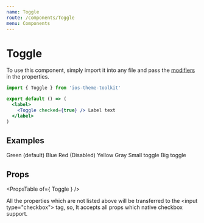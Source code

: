 ```yaml
---
name: Toggle
route: /components/Toggle
menu: Components
---
```



# Toggle

To use this component, simply import it into any file and pass the [modifiers](#/#props) in the properties.

```jsx
import { Toggle } from 'ios-theme-toolkit'

export default () => (
  <label>
    <Toggle checked={true} /> Label text
  </label>
)
```

## Examples

<Playground>
  <label>
    <Toggle defaultChecked name="toggle-demo" value="wifi" /> Green (default)
  </label>

  <label>
    <Toggle color="blue" name="toggle-demo" value="gps" defaultChecked={true} /> Blue
  </label>

  <label>
    <Toggle color="red" name="toggle-demo" value="bluetooth" defaultChecked={true} disabled /> Red (Disabled)
  </label>

  <label>
    <Toggle color="yellow" name="toggle-demo" value="sync" defaultChecked={false} /> Yellow
  </label>

  <label>
    <Toggle color="gray" name="toggle-demo" value="battery" defaultChecked={true} /> Gray
  </label>

  <label>
    <Toggle size="small" name="toggle-demo" value="small" defaultChecked /> Small toggle
  </label>

  <label>
    <Toggle size="big" name="toggle-demo" value="small" defaultChecked /> Big toggle
  </label>

  <style>{".react-live-preview label { display: block; padding: 6px 0; } .react-live-preview .toggle__icon { margin-right: 6px !important; }"}</style>
</Playground>

## Props

<PropsTable of={ Toggle } />

All the properties which are not listed above will be transferred to the \<input type="checkbox"\> tag, so, It accepts all props which native checkbox support.
